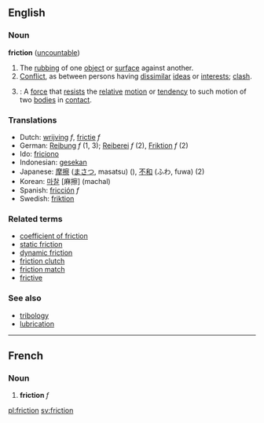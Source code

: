 ==English==

===Noun===
'''friction'''  ([[uncountable]])
# The [[rubbing]] of one [[object]] or [[surface]] against another.
# [[Conflict]], as between persons having [[dissimilar]] [[ideas]] or [[interests]]; [[clash]].
# {{cattag|Physics}}: A [[force]] that [[resist]]s the [[relative]] [[motion]] or [[tendency]] to such motion of two [[bodies]] in [[contact]].

===Translations===

*Dutch: [[wrijving]] ''f'', [[frictie]] ''f''
*German: [[Reibung]] ''f'' (1, 3); [[Reiberei]] ''f'' (2), [[Friktion]]  ''f'' (2)
*Ido: [[friciono]]
*Indonesian: [[gesek|gesekan]]
*Japanese: [[摩擦]] ([[まさつ]], masatsu) (), [[不和]] (ふわ, fuwa) (2)
*Korean: [[마찰]] [麻擦] (machal)
*Spanish: [[fricción]] ''f''
*Swedish: [[friktion]]

===Related terms===
*[[coefficient of friction]]
*[[static friction]]
*[[dynamic friction]]
*[[friction clutch]]
*[[friction match]]
*[[frictive]]
===See also===
*[[tribology]]
*[[lubrication]]
----

==French==
===Noun===
# '''friction''' ''f''

[[pl:friction]]
[[sv:friction]]